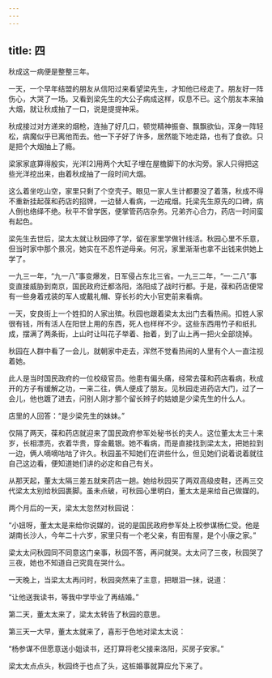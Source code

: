 ```yaml
---
---
---
```

title: 四
---



秋成这一病便是整整三年。

一天，一个早年结盟的朋友从信阳过来看望梁先生，才知他已经走了。朋友好一阵伤心，大哭了一场。又看到梁先生的大公子病成这样，叹息不已。这个朋友本来抽大烟，就让秋成抽了一口，说是提提神采。

秋成接过对方递来的烟枪，连抽了好几口，顿觉精神振奋、飘飘欲仙，浑身一阵轻松，病魔似乎已离他而去。他一下子好了许多，居然能下地走路，也有了食欲。只是把个大烟抽上了瘾。

梁家家底算得殷实，光洋[2]用两个大缸子埋在屋檐脚下的水沟旁。家人只得把这些光洋挖出来，由着秋成抽了一段时间大烟。

这么着坐吃山空，家里只剩了个空壳子。眼见一家人生计都要没了着落，秋成不得不重新挂起葆和药店的招牌，一边替人看病，一边戒烟。托梁先生原先的口碑，病人倒也络绎不绝。秋平不曾学医，便掌管药店杂务。兄弟齐心合力，药店一时间蛮有起色。

梁先生去世后，梁太太就让秋园停了学，留在家里学做针线活。秋园心里不乐意，但当时家中那个景况，她实在不忍忤逆母亲。何况，家里渐渐也拿不出钱来供她上学了。

一九三一年，“九一八”事变爆发，日军侵占东北三省。一九三二年，“一·二八”事变直接威胁到南京，国民政府迁都洛阳，洛阳成了战时行都。于是，葆和药店便常有一些身着戎装的军人或戴礼帽、穿长衫的大小官吏前来看病。

一天，安良街上一个姓扣的人家出殡。秋园也跟着梁太太出门去看热闹。扣姓人家很有钱，所有活人在阳世上用的东西，死人也样样不少。这些东西用竹子和纸扎成，摆满了两条街，上山时让叫花子举着、抬着，到了山上再一把火全部烧掉。

秋园在人群中看了一会儿，就朝家中走去，浑然不觉看热闹的人里有个人一直注视着她。

此人是当时国民政府的一位校级官员。他患有偏头痛，经常去葆和药店看病，秋成开的方子有缓解之功，一来二往，俩人便成了朋友。见秋园走进药店大门，过了一会儿，他也踱了进去，问别人刚才那个留长辫子的姑娘是少梁先生的什么人。

店里的人回答：“是少梁先生的妹妹。”

仅隔了两天，葆和药店就迎来了国民政府参军处秘书长的夫人。这位董太太三十来岁，长相漂亮，衣着华贵，穿金戴银。她不看病，而是直接找到梁太太，把她拉到一边，俩人嘀嘀咕咕了许久。秋园虽不知她们在讲些什么，但见她们说着说着就往自己这边看，便知道她们讲的必定和自己有关。

从那天起，董太太隔三差五就来药店一趟。她给秋园买了两双高级皮鞋，还再三交代梁太太别给秋园裹脚。虽未点破，可秋园心里明白，董太太是来给自己做媒的。

两个月后的一天，梁太太忽然对秋园说：

“小妞呀，董太太是来给你说媒的，说的是国民政府参军处上校参谋杨仁受。他是湖南长沙人，今年二十六岁，家里只有一个老父亲，有田有屋，是个小康之家。”

梁太太问秋园同不同意这门亲事，秋园不答，再问就哭。太太问了三夜，秋园哭了三夜，她也不知道自己究竟在哭什么。

一天晚上，当梁太太再问时，秋园突然来了主意，把眼泪一抹，说道：

“让他送我读书，等我中学毕业了再结婚。”

第二天，董太太来了，梁太太转告了秋园的意思。

第三天一大早，董太太就来了，喜形于色地对梁太太说：

“杨参谋不但愿意送小姐读书，还打算将老父接来洛阳，买房子安家。”

梁太太点点头，秋园终于也点了头，这桩婚事就算应允下来了。